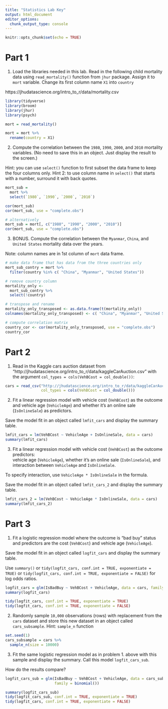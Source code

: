 ```yaml
---
title: "Statistics Lab Key"
output: html_document
editor_options: 
  chunk_output_type: console
---
```


```r
knitr::opts_chunk$set(echo = TRUE)
```



# Part 1

1. Load the libraries needed in this lab. Read in the following child mortality data using `read_mortality()` function from `jhur` package. Assign it to `mort` variable. Change its first column name `X1` into `country`

https://jhudatascience.org/intro_to_r/data/mortality.csv
```r
library(tidyverse)
library(broom)
library(jhur)
library(psych)

mort = read_mortality()

mort = mort %>% 
  rename(country = X1)
```

2. Compute the correlation between the `1980`, `1990`, `2000`, and `2010` mortality variables.
(No need to save this in an object. Just display the result to the screen.) 

Hint: you can use `select()` function to first subset the data frame to keep the four columns only. Hint 2: to use column name in `select()` that starts with a number, surround it with back quotes. 

```r
mort_sub = 
  mort %>% 
  select(`1980`, `1990`, `2000`, `2010`)

cor(mort_sub)
cor(mort_sub, use = "complete.obs")
```

```r
# alternatively
mort_sub = mort[, c("1980", "1990", "2000", "2010")]
cor(mort_sub, use = "complete.obs")
```

3. BONUS. Compute the correlation between the `Myanmar`, `China`, and `United States` mortality data over the years. 

Note: column names are in 1st column of `mort` data frame.

```r
# make data frame that has data from the three countries only
mort_sub_contry = mort %>% 
  filter(country %in% c( "China", "Myanmar", "United States")) 

# remove country column
mortality_only <- 
  mort_sub_contry %>%
  select(!country)

# transpose and rename 
mortality_only_transposed <- as.data.frame(t(mortality_only))
colnames(mortality_only_transposed) <- c( "China", "Myanmar", "United States")

# compute correlation matrix
country_cor <- cor(mortality_only_transposed, use = "complete.obs")
country_cor
```

# Part 2

1. Read in the Kaggle cars auction dataset from "http://jhudatascience.org/intro_to_r/data/kaggleCarAuction.csv" with the argument `col_types = cols(VehBCost = col_double())`:

```r
cars = read_csv("http://jhudatascience.org/intro_to_r/data/kaggleCarAuction.csv",
                col_types = cols(VehBCost = col_double()))

```

2. Fit a linear regression model with vehicle cost (`VehBCost`) as the outcome and 
vehicle age (`VehicleAge`) and whether it's an online sale (`IsOnlineSale`) as predictors.  

Save the model fit in an object called `lmfit_cars` and display the summary table.

```r
lmfit_cars = lm(VehBCost ~ VehicleAge + IsOnlineSale, data = cars)
summary(lmfit_cars)
```

3. Fit a linear regression model with vehicle cost (`VehBCost`) as the outcome predictors:  
vehicle age (`VehicleAge`), whether it's an online sale (`IsOnlineSale`), and interaction between `VehicleAge` and `IsOnlineSale`.

To specify interaction, use `VehicleAge * IsOnlineSale` in the formula. 

Save the model fit in an object called `lmfit_cars_2` and display the summary table.

```r
lmfit_cars_2 = lm(VehBCost ~ VehicleAge * IsOnlineSale, data = cars)
summary(lmfit_cars_2)
```


# Part 3

1. Fit a logistic regression model where the outcome is "bad buy" status and predictors are the cost (`VehBCost`) and vehicle age (`VehicleAge`).

Save the model fit in an object called `logfit_cars` and display the summary table.

Use `summary()` or `tidy(logfit_cars, conf.int = TRUE, exponentiate = TRUE)`
or `tidy(logfit_cars, conf.int = TRUE, exponentiate = FALSE)` for log odds ratios.  

```r
logfit_cars = glm(IsBadBuy ~ VehBCost + VehicleAge, data = cars, family = binomial())
summary(logfit_cars)

tidy(logfit_cars, conf.int = TRUE, exponentiate = TRUE)
tidy(logfit_cars, conf.int = TRUE, exponentiate = FALSE)
```

2. Randomly sample `10,000` observations (rows) with replacement from the `cars` dataset and store this new dataset in an object called `cars_subsample`.  Hint: `sample_n` function

```r
set.seed(1)
cars_subsample = cars %>% 
  sample_n(size = 10000)
```

3. Fit the same logistic regression model as in problem 1. above  with this sample and display the summary. Call this model `logfit_cars_sub`. 

How do the results compare?  

```r
logfit_cars_sub = glm(IsBadBuy ~ VehBCost + VehicleAge, data = cars_subsample, 
                      family = binomial())

summary(logfit_cars_sub)
tidy(logfit_cars_sub, conf.int = TRUE, exponentiate = TRUE)
tidy(logfit_cars, conf.int = TRUE, exponentiate = FALSE)
```
